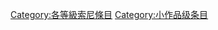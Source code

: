 {{Articles by Quality| topic=索尼|project=索尼|format=toc}}
{{Wikipedia category}}
{{emptycat}}

[[Category:各等級索尼條目|Category:各等級索尼條目]]
[[Category:小作品级条目|Category:小作品级条目]]